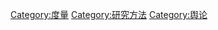 {{catmore|社会统计调查}}

[[Category:度量|Category:度量]]
[[Category:研究方法|Category:研究方法]]
[[Category:舆论|Category:舆论]]